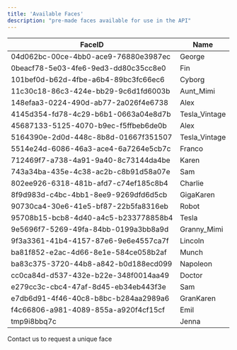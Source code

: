 ```yaml
---
title: 'Available Faces'
description: "pre-made faces available for use in the API"
---
```


| FaceID                                   | Name          |
|------------------------------------------|---------------|
| 04d062bc-00ce-4bb0-ace9-76880e3987ec     | George        |
| 0beacf78-5e03-4fe6-9ed3-dd80c35cc8e0     | Fin           |
| 101bef0d-b62d-4fbe-a6b4-89bc3fc66ec6     | Cyborg        |
| 11c30c18-86c3-424e-bb29-9c6d1fd6003b     | Aunt_Mimi     |
| 148efaa3-0224-490d-ab77-2a026f4e6738     | Alex          |
| 4145d354-fd78-4c29-b6b1-0663a04e8d7b     | Tesla_Vintage |
| 45687133-5125-4070-b9ec-f5ffbeb6de0b     | Alex          |
| 5164390e-2d0d-448c-8b8d-01667f351507     | Tesla_Vintage |
| 5514e24d-6086-46a3-ace4-6a7264e5cb7c     | Franco        |
| 712469f7-a738-4a91-9a40-8c73144da4be     | Karen         |
| 743a34ba-435e-4c38-ac2b-c8b91d58a07e     | Sam           |
| 802ee926-6318-481b-afd7-c74ef185c8b4     | Charlie       |
| 8f9d983d-c4bc-4bb1-8ee9-9269dfd6d5cb     | GigaKaren     |
| 90730ca4-30e6-41e5-bf87-22b5fa8316eb     | Robot         |
| 95708b15-bcb8-4d40-a4c5-b233778858b4     | Tesla         |
| 9e5696f7-5269-49fa-84bb-0199a3bb8a9d     | Granny_Mimi   |
| 9f3a3361-41b4-4157-87e6-9e6e4557ca7f     | Lincoln       |
| ba81f852-e2ac-4d66-8e1e-584ce058b2af     | Munch         |
| ba83c375-3720-44b8-a842-b0d188ecd099     | Napoleon      |
| cc0ca84d-d537-432e-b22e-348f0014aa49     | Doctor        |
| e279cc3c-cbc4-47af-8d45-eb34eb443f3e     | Sam           |
| e7db6d91-4f46-40c8-b8bc-b284aa2989a6     | GranKaren     |
| f4c66806-a981-4089-855a-a920f4cf15cf     | Emil          |
| tmp9i8bbq7c                              | Jenna         |

<Info>Contact us to request a unique face</Info>
